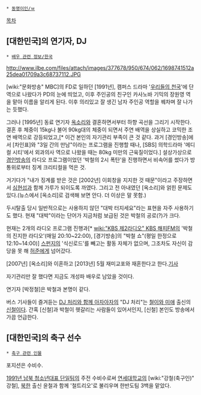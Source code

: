  * [[동명이인/ㅂ]]

[[목차]]
== [대한민국]의 연기자, DJ ==
 * [[배우 관련 정보/한국]]

http://www.ilbe.com/files/attach/images/377678/950/674/062/1698741512a25dea01709a3c68737112.JPG

[wiki:"문화방송" MBC]의 FD로 일하던 [1991년], 캠퍼스 드라마 '[[우리들의 천국]]'에 단역으로 나왔다가 PD의 눈에 띄었고, 이후 주인공의 친구인 카사노바 기믹의 장원영 역을 맡아 이름을 알리게 된다. 이후 의리있고 잘 생긴 남자 주인공 역할을 꿰차며 잘 나가는 듯했다.

그러나 [1995년] 동료 연기자 [[옥소리]]와 결혼하면서부터 하향 곡선을 그리기 시작한다. 결혼 후 체중이 15kg나 불어 90kg대의 체중이 되면서 주연 배역을 상실하고 코믹한 조연 배역으로 강등되었고,[* 이건 본인의 자기관리 부족이 큰 것 같다. 과거 [경인방송]에서 [차인표]와 "3일 간의 만남"이라는 프로그램을 진행할 때나, [SBS] 의학드라마 '메디컬 시티'에서 외과의사 역으로 나왔을 때는 80kg 미만의 근육질이었다.] 설상가상으로 [[경인방송]]의 라디오 프로그램이었던 '박철의 2시 폭탄'을 진행하면서 비속어를 썼다가 방통위로부터 징계 크리티컬을 먹은 것. 

거기다가 "내가 징계를 받은 것은 [2002년] 이회창을 지지한 것 때문"이라고 주장하면서 [[심현섭]]과 함께 가루가 되이도록 까였다. 그리고 전 아내였던 [옥소리]와 얽힌 문제도 있다.(뉴스에서 [옥소리]로 검색해 보면 안다. 더 이상은 말 못함.)

두시탈출 당시 일반적으로는 사용하지 않던 "대박 터지세요"라는 표현을 자주 사용하기도 했다. 현재 "대박"이라는 단어가 지금처럼 보급된 것은 박철의 공로(?)가 크다.

현재는 2개의 라디오 프로그램 진행과[* [[wiki:"KBS 제2라디오" KBS 해피FM]]의 '박철의 진지한 라디오'(매일 20:10~22:00), [경기방송]의 "박철 쇼"(평일 한정으로 12:10~14:00)] [[스펀지]]의 '식신로드'를 빼고는 활동 자체가 없으며, 그조차도 자신이 감당을 못 해 [[허준]]에게 넘어갔다.

[2007년] [옥소리]와 이혼하고 [2013년] 5월 재미교포와 재혼한다고 한다.[http://media.daum.net/entertain/enews/view?newsid=20130529081405841 기사]

자기관리만 잘 했다면 지금도 개성파 배우로 남았을 것이다.

연기자 [박정철]은 박철과 본명이 같다.

버스 기사들이 즐겨듣는 [[DJ 처리와 함께 아자아자]]의 "DJ 처리"는 [[철이와 미애]] 출신의 [[신철]]이다. 간혹 [신철]과 박철이 헷갈리는 사람들이 있어서인지, [신철] 본인도 방송에서 가끔 언급한다.

== [대한민국]의 축구 선수 ==
 * [[축구 관련 인물]]

포지션은 수비수.

[[1991년 남북 청소년대표 단일팀]]의 주전 수비수로써 [[연세대학교]]의 [wiki:"강철(축구인)" 강철], [[북한]] 출신 윤철과 함께 '철트리오'로 불리우며 한반도팀 3백을 맡았다.    
